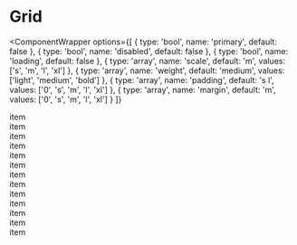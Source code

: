 
# Grid

<ComponentWrapper
  options={[
    { type: 'bool', name: 'primary', default: false },
    { type: 'bool', name: 'disabled', default: false },
    { type: 'bool', name: 'loading', default: false },
    {
      type: 'array',
      name: 'scale',
      default: 'm',
      values: ['s', 'm', 'l', 'xl']
    },
    {
      type: 'array',
      name: 'weight',
      default: 'medium',
      values: ['light', 'medium', 'bold']
    },
    {
      type: 'array',
      name: 'padding',
      default: 's l',
      values: ['0', 's', 'm', 'l', 'xl']
    },
    {
      type: 'array',
      name: 'margin',
      default: 'm',
      values: ['0', 's', 'm', 'l', 'xl']
    }
  ]}
>
  <Grid>
    <div>item</div>
    <div>item</div>
    <div>item</div>
    <div>item</div>
    <div>item</div>
    <div>item</div>
    <div>item</div>
    <div>item</div>
    <div>item</div>
    <div>item</div>
    <div>item</div>
    <div>item</div>
    <div>item</div>
  </Grid>
</ComponentWrapper>
